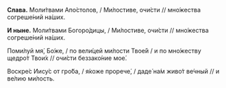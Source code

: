 **Слава.** Моли́твами Апо́столов, / Ми́лостиве, очи́сти // мно́жества согреше́ний на́ших.

**И ныне.** Моли́твами Богоро́дицы, / Ми́лостиве, очи́сти // мно́жества согреше́ний на́ших.

Поми́луй мя́, Бо́же, / по вели́цей ми́лости Твое́й / и по мно́жеству щедро́т Твои́х // очи́сти беззако́ние мое́.

Воскре́с Иису́с от гро́ба, / я́коже прорече́, / даде́ на́м живо́т ве́чный // и ве́лию ми́лость.
